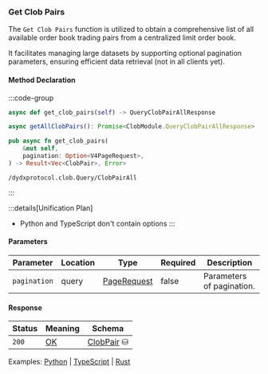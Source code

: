 ### Get Clob Pairs

The `Get Clob Pairs` function is utilized to obtain a comprehensive list of all available order book trading pairs from a centralized limit order book.

It facilitates managing large datasets by supporting optional pagination parameters, ensuring efficient data retrieval (not in all clients yet).

#### Method Declaration

:::code-group

```python [Python]
async def get_clob_pairs(self) -> QueryClobPairAllResponse
```

```typescript [TypeScript]
async getAllClobPairs(): Promise<ClobModule.QueryClobPairAllResponse>
```

```rust [Rust]
pub async fn get_clob_pairs(
    &mut self,
    pagination: Option<V4PageRequest>,
) -> Result<Vec<ClobPair>, Error>
```

```url [API]
/dydxprotocol.clob.Query/ClobPairAll
```

:::

:::details[Unification Plan]
- Python and TypeScript don't contain options
:::

#### Parameters

| Parameter     | Location  | Type          | Required | Description               |
| ------------- | --------- | ------------- | -------- | ------------------------- |
| `pagination`  | query     | [PageRequest] | false    | Parameters of pagination. |

#### Response

| Status | Meaning | Schema       |
| ------ | ------- | ------------ |
| `200`  | [OK]    | [ClobPair] ⛁ |

Examples: [Python] | [TypeScript] | [Rust]

[Python]: https://github.com/dydxprotocol/v4-clients/blob/3e8c7e1b960291b7ef273962d374d9934a5c4d33/v4-client-py-v2/examples/validator_get_example.py#L94
[TypeScript]: https://github.com/dydxprotocol/v4-clients/blob/3e8c7e1b960291b7ef273962d374d9934a5c4d33/v4-client-js/examples/validator_get_example.ts#L49
[Rust]: https://github.com/dydxprotocol/v4-clients/blob/3e8c7e1b960291b7ef273962d374d9934a5c4d33/v4-client-rs/client/examples/validator_get.rs#L74

[u8]: /types/u8
[u64]: /types/u64
[OK]: /types/ok
[ClobPair]: /types/clob_pair
[PageRequest]: /types/page_request

